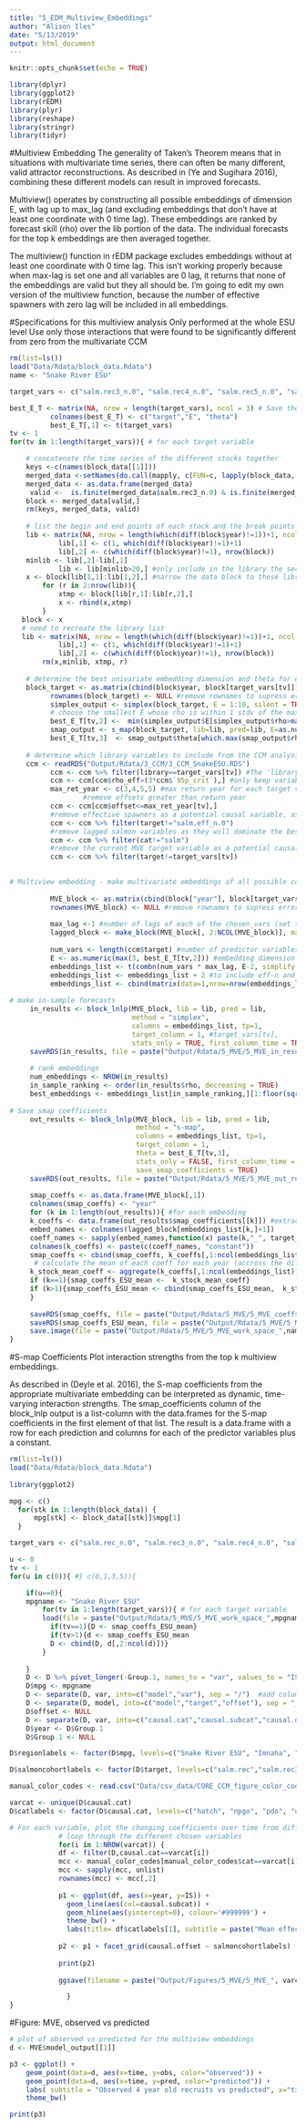 ```yaml
---
title: "5_EDM_Multiview_Embeddings"
author: "Alison Iles"
date: "5/13/2019"
output: html_document
---
```


```r
knitr::opts_chunk$set(echo = TRUE)

library(dplyr)
library(ggplot2)
library(rEDM)
library(plyr)
library(reshape)
library(stringr)
library(tidyr)
```

#Multiview Embedding
The generality of Taken’s Theorem means that in situations with multivariate time series, there
can often be many different, valid attractor reconstructions. As described in (Ye and Sugihara
2016), combining these different models can result in improved forecasts.

Multiview() operates by constructing all possible embeddings of dimension E, with
lag up to max_lag (and excluding embeddings that don’t have at least one coordinate with 0
time lag). These embeddings are ranked by forecast skill (rho) over the lib portion of the
data. The individual forecasts for the top k embeddings are then averaged together.

The multiview() function in rEDM package excludes embeddings without at least one coordinate with 0 time lag. This isn't working properly because when max-lag is set one and all variables are 0 lag, it returns that none of the embeddings are valid but they all should be. I'm going to edit my own version of the multiview function, because the number of effective spawners with zero lag will be included in all embeddings. 

#Specifications for this multiview analysis
Only performed at the whole ESU level
Use only those interactions that were found to be significantly different from zero from the multivariate CCM



```R
rm(list=ls()) 
load("Data/Rdata/block_data.Rdata")  
name <- "Snake River ESU"

target_vars <- c("salm.rec3_n.0", "salm.rec4_n.0", "salm.rec5_n.0", "salm.rec_n.0")

best_E_T <- matrix(NA, nrow = length(target_vars), ncol = 3) # Save the optimal embedding dimension for each target variable
          colnames(best_E_T) <- c("target","E", "theta")
          best_E_T[,1] <- t(target_vars)    
tv <- 1
for(tv in 1:length(target_vars)){ # for each target variable 

    # concatenate the time series of the different stocks together
    keys <-c(names(block_data[[1]]))
    merged_data <-setNames(do.call(mapply, c(FUN=c, lapply(block_data, `[`, keys))), keys)
    merged_data <- as.data.frame(merged_data)
     valid <-  is.finite(merged_data$salm.rec3_n.0) & is.finite(merged_data$salm.rec4_n.0) & is.finite(merged_data$salm.rec5_n.0) & is.finite(merged_data$salm.eff_n.0)
    block <- merged_data[valid,]  
    rm(keys, merged_data, valid)
    
    # list the begin and end points of each stock and the break points within stocks
    lib <- matrix(NA, nrow = length(which(diff(block$year)!=1))+1, ncol = 2)
            lib[,1] <- c(1, which(diff(block$year)!=1)+1)
            lib[,2] <- c(which(diff(block$year)!=1), nrow(block))
    minlib <- lib[,2]-lib[,1]
            lib <- lib[minlib>20,] #only include in the library the sections of data that are continuous for at least 20 time points. 
    x <- block[lib[1,1]:lib[1,2],] #narrow the data block to these library sections
        for (r in 2:nrow(lib)){
            xtmp <- block[lib[r,1]:lib[r,2],]
            x <- rbind(x,xtmp)
        }
   block <- x
   # need to recreate the library list
   lib <- matrix(NA, nrow = length(which(diff(block$year)!=1))+1, ncol = 2)
            lib[,1] <- c(1, which(diff(block$year)!=1)+1)
            lib[,2] <- c(which(diff(block$year)!=1), nrow(block))
        rm(x,minlib, xtmp, r)
            
    # determine the best univariate embedding dimension and theta for each target variable
    block_target <- as.matrix(cbind(block$year, block[target_vars[tv]]))
          rownames(block_target) <- NULL #remove rownames to supress error in CCM: NAs introduced by coersion
          simplex_output <- simplex(block_target, E = 1:10, silent = TRUE)
          # choose the smallest E whose rho is within 1 stdv of the maximum rho)
          best_E_T[tv,2] <-  min(simplex_output$E[simplex_output$rho>max(simplex_output$rho)-sd(simplex_output$rho)]) 
          smap_output <- s_map(block_target, lib=lib, pred=lib, E=as.numeric(best_E_T[tv,2])) 
          best_E_T[tv,3]  <- smap_output$theta[which.max(smap_output$rho)] 
  
    # determine which library variables to include from the CCM analysis    
    ccm <- readRDS("Output/Rdata/3_CCM/3_CCM_SnakeESU.RDS")
          ccm <- ccm %>% filter(library==target_vars[tv]) #The 'library' variable from the ccm analysis is the target variable here. 
          ccm <- ccm[ccm$rho_eff>(3*ccm$`95p_crit`),] #only keep variables whose CCM rho from the multivariate embedding with the effective spawners is greater than the critical value
          max_ret_year <- c(3,4,5,5) #max return year for each target variable
                  #remove offsets greater than return year 
          ccm <- ccm[ccm$offset<=max_ret_year[tv],]
          #remove effective spawners as a potential causal variable, as it will be included in all multivariate embeddings
          ccm <- ccm %>% filter(target!="salm.eff_n.0")
          #remove lagged salmon variables as they will dominate the best embeddings and we are not interested in producting great forecasting models
          ccm <- ccm %>% filter(cat!="salm")
          #remove the current MVE target variable as a potential causal variable, as it will be included in all multivariate embeddings
          ccm <- ccm %>% filter(target!=target_vars[tv])

          
# Multiview embedding - make multivariate embeddings of all possible combinations of the chosen variables from the CCM analysis. Include the target variable and the number of effective spawners in each embedding. 
          
          MVE_block <- as.matrix(cbind(block["year"], block[target_vars[tv]], block["salm.eff_n.0"], block[ccm$target]))  #The chosen predictor variables are the sames as the target variables from the CCM; Here they are the library vars
          rownames(MVE_block) <- NULL #remove rownames to supress error 
          
          max_lag <-1 #number of lags of each of the chosen_vars (set to 1 as we chose our own lags for each var)
          lagged_block <- make_block(MVE_block[, 2:NCOL(MVE_block)], max_lag = max_lag)
          
          num_vars <- length(ccm$target) #number of predictor variables
          E <- as.numeric(max(3, best_E_T[tv,2])) #embedding dimension needs to be at least 3, since we are including the variable of interest and the number of effective spawners in each embedding. 
          embeddings_list <- t(combn(num_vars * max_lag, E-2, simplify = TRUE))
          embeddings_list <- embeddings_list + 2 #to include eff-n and the target variable in all embeddings
          embeddings_list <- cbind(matrix(data=1,nrow=nrow(embeddings_list), ncol=1), matrix(data=2,nrow=nrow(embeddings_list), ncol=1), embeddings_list)
        
# make in-sample forecasts
     in_results <- block_lnlp(MVE_block, lib = lib, pred = lib, 
                              method = "simplex", 
                              columns = embeddings_list, tp=1,
                              target_column = 1, #target_vars[tv],
                              stats_only = TRUE, first_column_time = TRUE)
     saveRDS(in_results, file = paste("Output/Rdata/5_MVE/5_MVE_in_results_",target_vars[tv],".RData", sep = ""), compress = FALSE)
     
     # rank embeddings
     num_embeddings <- NROW(in_results)
     in_sample_ranking <- order(in_results$rho, decreasing = TRUE)
     best_embeddings <- embeddings_list[in_sample_ranking,][1:floor(sqrt(num_embeddings)),]
               
# Save smap coefficients
     out_results <- block_lnlp(MVE_block, lib = lib, pred = lib, 
                               method = "s-map", 
                               columns = embeddings_list, tp=1, 
                               target_column = 1,
                               theta = best_E_T[tv,3],
                               stats_only = FALSE, first_column_time = TRUE,
                               save_smap_coefficients = TRUE)
     saveRDS(out_results, file = paste("Output/Rdata/5_MVE/5_MVE_out_results_MVE_block_",target_vars[tv],".RData", sep = ""), compress = FALSE)
     
     smap_coeffs <- as.data.frame(MVE_block[,1])
     colnames(smap_coeffs) <- "year"
     for (k in 1:length(out_results)){ #for each embedding  
     k_coeffs <- data.frame(out_results$smap_coefficients[[k]]) #extract the interaction coefficients for each variable over time
     embed_names <- colnames(lagged_block[embeddings_list[k,]+1])
     coeff_names <- sapply(embed_names,function(x) paste(k,"_", target_vars[tv], "/", x, sep = ""))
     colnames(k_coeffs) <- paste(c(coeff_names, "constant"))
     smap_coeffs <- cbind(smap_coeffs, k_coeffs[,1:ncol(embeddings_list)])
      # calculate the mean of each coeff for each year (accross the different stocks in the ESU/MPG)
     k_stock_mean_coeff <- aggregate(k_coeffs[,1:ncol(embeddings_list)], list(smap_coeffs$year), mean,na.rm = TRUE)
     if (k==1){smap_coeffs_ESU_mean <-  k_stock_mean_coeff} 
     if (k>1){smap_coeffs_ESU_mean <- cbind(smap_coeffs_ESU_mean,  k_stock_mean_coeff[,2:ncol(embeddings_list)])}
     }
     
     saveRDS(smap_coeffs, file = paste("Output/Rdata/5_MVE/5_MVE_coeffs_",name,"_",target_vars[tv],".RData", sep = ""))
     saveRDS(smap_coeffs_ESU_mean, file = paste("Output/Rdata/5_MVE/5_MVE_coeffs_ESU_mean_",name,"_",target_vars[tv],".RData", sep = ""))
     save.image(file = paste("Output/Rdata/5_MVE/5_MVE_work_space_",name,"_",target_vars[tv],".RData", sep = "")) 
}

```



#S-map Coefficients
Plot interaction strengths from the top k multiview embeddings.

As described in (Deyle et al. 2016), the S-map coefficients from the appropriate multivariate embedding can be interpreted as dynamic, time-varying interaction strengths. The smap_coefficients column of the block_lnlp output is a list-column with the data.frames for the S-map coefficients in the first element of that list. The result is a data.frame with a row for each prediction and columns for each of the predictor variables plus a constant.

```R
rm(list=ls()) 
load("Data/Rdata/block_data.Rdata")  
  
library(ggplot2)

mpg <- c() 
  for(stk in 1:length(block_data)) { 
      mpg[stk] <- block_data[[stk]]$mpg[1]
  } 

target_vars <- c("salm.rec_n.0", "salm.rec3_n.0", "salm.rec4_n.0", "salm.rec5_n.0")

u <- 0
tv <- 1
for(u in c(0)){ #} c(0,1,3,5)){

    if(u==0){ 
    mpgname <- "Snake River ESU"
        for(tv in 1:length(target_vars)){ # for each target variable 
        load(file = paste("Output/Rdata/5_MVE/5_MVE_work_space_",mpgname,"_",target_vars[tv],".RData", sep = "")) # load work space from the MVE run for that target variable
          if(tv==1){D <- smap_coeffs_ESU_mean}
          if(tv>1){d <- smap_coeffs_ESU_mean
          D <- cbind(D, d[,2:ncol(d)])}
        }
    
    }
    D <- D %>% pivot_longer(-Group.1, names_to = "var", values_to = "IS")  #create long data for plotting
    D$mpg <- mpgname
    D <- separate(D, var, into=c("model","var"), sep = "/")  #add columns for model number, variable
    D <- separate(D, model, into=c("model","target","offset"), sep = "_")  #add columns for model number, target variable
    D$offset <- NULL
    D <- separate(D, var, into=c("causal.cat","causal.subcat","causal.offset"), sep = "\\.")  #add columns for causal variable category,  
    D$year <- D$Group.1
    D$Group.1 <- NULL

D$regionlabels <- factor(D$mpg, levels=c("Snake River ESU", "Imnaha", "Middle Fork Salmon", "Upper Salmon"), labels=c("Snake River ESU", "Imnaha MPG", "Middle Fork Salmon MPG", "Upper Salmon MPG"))

D$salmoncohortlabels <- factor(D$target, levels=c("salm.rec","salm.rec3", "salm.rec4", "salm.rec5"), labels=c("All recruits", "3 yr old recruits", "4 yr old recruits", "5 yr old recruits"))

manual_color_codes <- read.csv("Data/csv_data/CORE_CCM_figure_color_codes.csv")

varcat <- unique(D$causal.cat)
D$catlabels <- factor(D$causal.cat, levels=c("hatch", "npgo", "pdo", "upw", "csl", "ssl", "harv", "hseal", "salm", "arc", "orca", "flow" ), labels=c("Hatcheries", "NPGO", "PDO", "Upwelling", "California sea lions", "Steller sea lions", "Chinook harvest", "Harbor seals", "Chinook salmon", "Sea surface temperature", "Orca whales", "River flow"))

# For each variable, plot the changing coefficients over time from different mutivariate embeddings
            # loop through the different chosen variables
            for(i in 1:NROW(varcat)) {  
            df <- filter(D,causal.cat==varcat[i])
            mcc <- manual_color_codes[manual_color_codes$cat==varcat[i],2:4]
            mcc <- sapply(mcc, unlist)
            rownames(mcc) <- mcc[,2]
            
            p1 <- ggplot(df, aes(x=year, y=IS)) +
              geom_line(aes(col=causal.subcat)) +    
              geom_hline(aes(yintercept=0), colour='#999999') +
              theme_bw() + 
              labs(title= df$catlabels[1], subtitle = paste("Mean effect across stocks in", mpgname, "from all multiview embeddings", sep = " "), x="year", y="interaction coefficient")
            
            p2 <- p1 + facet_grid(causal.offset ~ salmoncohortlabels) 
            
            print(p2)
            
            ggsave(filename = paste("Output/Figures/5_MVE/5_MVE_", varcat[i], "_interaction_coeff_", mpgname, ".pdf", sep = ""), plot = p, width = 7, height = 9.5, units = "in")  # saves the last plot

              }
}
```



#Figure: MVE, observed vs predicted
```R
# plot of observed vs predicted for the multiview embeddings
d <- MVE$model_output[[1]]

p3 <- ggplot() +
    geom_point(data=d, aes(x=time, y=obs, color="observed")) +
    geom_point(data=d, aes(x=time, y=pred, color="predicted")) +
    labs( subtitle = "Observed 4 year old recruits vs predicted", x="time", y="4 year old recruits (normalized)", color="Data") +
    theme_bw() 

print(p3)
```


